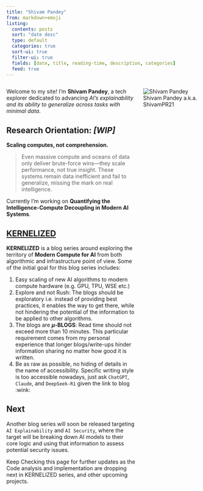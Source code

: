 ```yaml
---
title: "Shivam Pandey"
from: markdown+emoji
listing:
  contents: posts
  sort: "date desc"
  type: default
  categories: true
  sort-ui: true
  filter-ui: true
  fields: [date, title, reading-time, description, categories]
  feed: true
---
```


::: {.columns}
::: {.column width="70%"}
Welcome to my site! I'm **Shivam Pandey**, a tech explorer dedicated to advancing *AI's explainability and its ability to generalize across tasks with minimal data*.

## Research Orientation: *[WIP]*

**Scaling computes, not comprehension.**

> Even massive compute and oceans of data only deliver brute-force wins—they scale performance, not true insight. These systems remain data inefficient and fail to generalize, missing the mark on real intelligence.

Currently I'm working on **Quantifying the Intelligence-Compute Decoupling in Modern AI Systems**.

## [KERNELIZED](/kernelized.qmd)

**KERNELIZED** is a blog series around exploring the territory of **Modern Compute for AI** from both algorithmic and infrastructure point of view. Some of the initial goal for this blog series includes:

1. Easy scaling of new AI algorithms to modern compute hardware (e.g. GPU, TPU, WSE etc.)
2. Explore and not Rush: The blogs should be exploratory i.e. instead of providing best practices, it enables the way to get there, while not hindering the potential of the information to be applied to other algorithms.
3. The blogs are **$\mu$-BLOGS**: Read time should not exceed more than 10 minutes. This particular requirement comes from my personal experience that longer blogs/write-ups hinder information sharing no matter how good it is written.
4. Be as raw as possible, no hiding of details in the name of accessibility. Specific writing style is too accessible nowadays, just ask `ChatGPT`, `Claude`, and `DeepSeek-R1` given the link to blog :wink:

## Next

Another blog series will soon be released targeting `AI Explainability` and `AI Security`, where the target will be breaking down AI models to their core logic and using that information to assess potential security issues.

Keep Checking this page for further updates as the Code analysis and implementation are dropping next in KERNELIZED series, and other upcoming projects.

:::
::: {.column width="30%"}
![Shivam Pandey](/pandey3.jpg)
Shivam Pandey
a.k.a. ShivamPR21
:::
:::
 <!-- end columns -->
